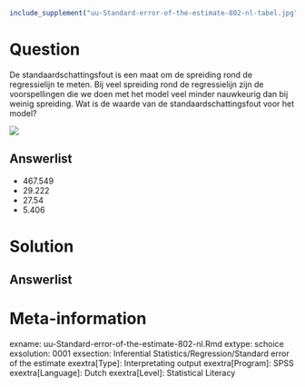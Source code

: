 ```{r, echo = FALSE, results = "hide"}
include_supplement("uu-Standard-error-of-the-estimate-802-nl-tabel.jpg", recursive = TRUE)
```



Question
========
  
De standaardschattingsfout is een maat om de spreiding rond de regressielijn te meten. Bij veel spreiding rond de regressielijn zijn de voorspellingen die we doen met het model veel minder nauwkeurig dan bij weinig spreiding. Wat is de waarde van de standaardschattingsfout voor het model?

![](uu-Standard-error-of-the-estimate-802-nl-tabel.jpg)
  
Answerlist
----------
* 467.549
* 29.222
* 27.54
* 5.406


Solution
========
  


Answerlist
----------



Meta-information
================
exname: uu-Standard-error-of-the-estimate-802-nl.Rmd
extype: schoice
exsolution: 0001
exsection: Inferential Statistics/Regression/Standard error of the estimate
exextra[Type]: Interpretating output
exextra[Program]: SPSS
exextra[Language]: Dutch
exextra[Level]: Statistical Literacy
